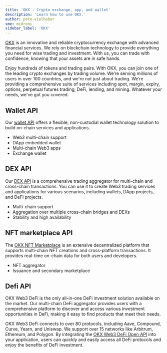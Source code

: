 ```yaml
---
title: 'OKX - Crypto exchange, app, and wallet'
description: 'Learn how to use OKX.'
author: pete-vielhaber
sme: midroni
sidebar_label: 'OKX'
---
```


[OKX](https://www.okx.com/) is an innovative and reliable cryptocurrency exchange with advanced financial services. We rely on blockchain technology to provide everything you need for wise trading and investment. With us, you can trade with confidence, knowing that your assets are in safe hands.

Enjoy hundreds of tokens and trading pairs. With OKX, you can join one of the leading crypto exchanges by trading volume. We’re serving millions of users in over 100 countries, and we're not just about trading. We’re providing a comprehensive suite of services including spot, margin, expiry, options, perpetual futures trading, DeFi, lending, and mining. Whatever your needs, we've got you covered.

## Wallet API

Our [wallet API](https://www.okx.com/web3/build/docs/waas/walletapi-introduction) offers a flexible, non-custodial wallet technology solution to build on-chain services and applications.
* Web3 multi-chain support
* DApp embedded wallet
* Multi-chain Web3 apps
* Exchange wallet

## DEX API

Our [DEX API](https://www.okx.com/web3/build/docs/waas/dex-introduction) is a comprehensive trading aggregator for multi-chain and cross-chain transactions. You can use it to create Web3 trading services and applications for various scenarios, including wallets, DApp projects, and DeFi projects.
* Multi-chain support
* Aggregation over multiple cross-chain bridges and DEXs
* Stability and high availability

## NFT marketplace API

The [OKX NFT Marketplace](https://www.okx.com/web3/build/docs/waas/marketplace-introduction) is an extensive decentralized platform that supports multi-chain NFT creations and cross-platform transactions. It provides real-time on-chain data for both users and developers.
* NFT aggregator
* Issuance and secondary marketplace

## Defi API

OKX Web3 DeFi is the only all-in-one DeFi investment solution available on the market. Our multi-chain DeFi aggregator provides users with a comprehensive platform to discover and access various investment opportunities in DeFi, making it easy to find products that meet their needs.

OKX Web3 DeFi connects to over 80 protocols, including Aave, Compound, Curve, Yearn, and Uniswap. We support over 15 networks like Arbitrum, Ethereum, and Polygon. By integrating the [OKX Web3 DeFi Open API](https://www.okx.com/web3/build/docs/waas/defi-introduction) into your application, users can quickly and easily access all DeFi protocols and enjoy the benefits of DeFi investment.
